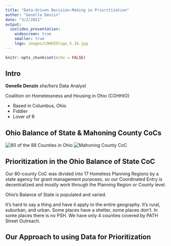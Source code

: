 ```yaml
---
title: "Data-driven Decision-Making in Prioritization"
author: "Genelle Denzin"
date: "3/2/2021"
output: 
  ioslides_presentation:
    widescreen: true
    smaller: true
    logo: images/COHHIOlogo_5.16.jpg
---
```


```r
knitr::opts_chunk$set(echo = FALSE)
```

## Intro {.colums-2 .smaller}

**Genelle Denzin** *she/hers*
Data Analyst

Coalition on Homelessness and Housing in Ohio (COHHIO)

* Based in Columbus, Ohio
* Fiddler 
* Lover of R

## Ohio Balance of State & Mahoning County CoCs
![80 of the 88 Counties in Ohio](images/MapBoS.png) ![Mahoning County CoC](images/MapMahoningCountyCoC.png)

## Prioritization in the Ohio Balance of State CoC

Our 80-county CoC was divided into 17 Homeless Planning Regions by a state agency for grant management purposes, so our Coordinated Entry is decentralized and mostly work through the Planning Region or County level.

Ohio's Balance of State is populated and varied. 

<div class="notes">
It's hard to say a thing and have it apply to the entire geography. It's rural, suburban, and urban. Some places have a shelter, some places don't. In some places there is no PSH. We have only 4 counties covered by PATH Street Outreach.
</div>

## Our Approach to using Data for Prioritization






